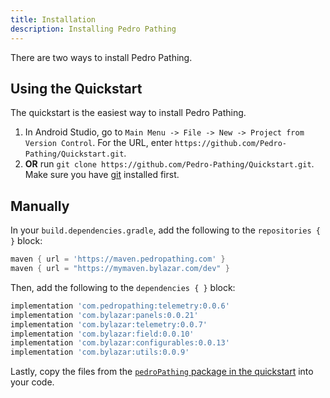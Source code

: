 ```yaml
---
title: Installation
description: Installing Pedro Pathing
---
```



There are two ways to install Pedro Pathing.

## Using the Quickstart

The quickstart is the easiest way to install Pedro Pathing.

1. In Android Studio, go to `Main Menu -> File -> New -> Project from
Version Control`. For the URL, enter
`https://github.com/Pedro-Pathing/Quickstart.git`.
2. **OR** run `git clone https://github.com/Pedro-Pathing/Quickstart.git`.
Make sure you have [git](https://git-scm.com/) installed first.

## Manually

In your `build.dependencies.gradle`, add the following to the `repositories
{ }` block:

```groovy
maven { url = 'https://maven.pedropathing.com' }
maven { url = "https://mymaven.bylazar.com/dev" }
```

Then, add the following to the `dependencies { }` block:

<PedroImplementation/>

```groovy
implementation 'com.pedropathing:telemetry:0.0.6'
implementation 'com.bylazar:panels:0.0.21'
implementation 'com.bylazar:telemetry:0.0.7'
implementation 'com.bylazar:field:0.0.10'
implementation 'com.bylazar:configurables:0.0.13'
implementation 'com.bylazar:utils:0.0.9'
```

Lastly, copy the files from the [`pedroPathing` package in the quickstart](https://github.com/Pedro-Pathing/Quickstart/tree/dev/TeamCode/src/main/java/org/firstinspires/ftc/teamcode/pedroPathing)
into your code.

